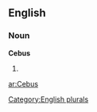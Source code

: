 
==English==

===Noun===
'''Cebus'''

# {{plural of|[[Cebu]]}}

[[Category:English plurals]]

[[ar:Cebus]]